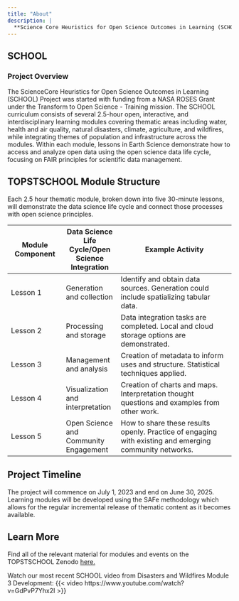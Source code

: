 ```yaml
---
title: "About"
description: |
  **Science Core Heuristics for Open Science Outcomes in Learning (SCHOOL)**
---
```


## SCHOOL

### Project Overview

The ScienceCore Heuristics for Open Science Outcomes in Learning (SCHOOL) Project was started with funding from a NASA ROSES Grant under the Transform to Open Science - Training mission. The SCHOOL curriculum consists of several 2.5-hour open, interactive, and interdisciplinary learning modules covering thematic areas including water, health and air quality, natural disasters, climate, agriculture, and wildfires, while integrating themes of population and infrastructure across the modules. Within each module, lessons in Earth Science demonstrate how to access and analyze open data using the open science data life cycle, focusing on FAIR principles for scientific data management.

## TOPSTSCHOOL Module Structure

Each 2.5 hour thematic module, broken down into five 30-minute lessons, will demonstrate the data science life cycle and connect those processes with open science principles.

| Module Component | Data Science Life Cycle/Open Science Integration | Example Activity                                                                                       |
|------------------|------------------|-------------------------------------|
| Lesson 1         | Generation and collection                        | Identify and obtain data sources. Generation could include spatializing tabular data.                  |
| Lesson 2         | Processing and storage                           | Data integration tasks are completed. Local and cloud storage options are demonstrated.                |
| Lesson 3         | Management and analysis                          | Creation of metadata to inform uses and structure. Statistical techniques applied.                     |
| Lesson 4         | Visualization and interpretation                 | Creation of charts and maps. Interpretation thought questions and examples from other work.            |
| Lesson 5         | Open Science and Community Engagement            | How to share these results openly. Practice of engaging with existing and emerging community networks. |

## Project Timeline

The project will commence on July 1, 2023 and end on June 30, 2025. Learning modules will be developed using the SAFe methodology which allows for the regular incremental release of thematic content as it becomes available.

## Learn More

Find all of the relevant material for modules and events on the TOPSTSCHOOL Zenodo [here.](https://zenodo.org/communities/topstschool/records?q=&l=list&p=1&s=10&sort=newest)

Watch our most recent SCHOOL video from Disasters and Wildfires Module 3 Development: {{< video https://www.youtube.com/watch?v=GdPvP7Yhx2I >}}
